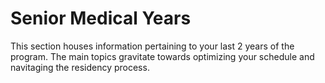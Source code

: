 # Senior Medical Years {-}

This section houses information pertaining to your last 2 years of the program. The main topics gravitate towards optimizing your schedule and navitaging the residency process.